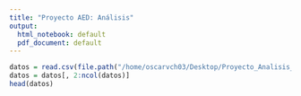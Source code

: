```yaml
---
title: "Proyecto AED: Análisis"
output:
  html_notebook: default
  pdf_document: default
---
```


```r
datos = read.csv(file.path("/home/oscarvch03/Desktop/Proyecto_Analisis_Estadistico", "Saber11_20_1920_2.csv"), sep = ",")
datos = datos[, 2:ncol(datos)]
head(datos)
```
